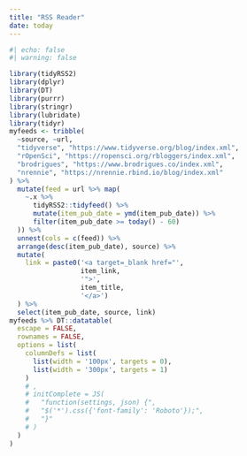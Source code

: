 ```yaml
---
title: "RSS Reader"
date: today
---
```


```r
#| echo: false
#| warning: false

library(tidyRSS2)
library(dplyr)
library(DT)
library(purrr)
library(stringr)
library(lubridate)
library(tidyr)
myfeeds <- tribble(
  ~source, ~url,
  "tidyverse", "https://www.tidyverse.org/blog/index.xml",
  "rOpenSci", "https://ropensci.org/rbloggers/index.xml",
  "brodrigues", "https://www.brodrigues.co/index.xml",
  "nrennie", "https://nrennie.rbind.io/blog/index.xml"
) %>% 
  mutate(feed = url %>% map(
    ~.x %>% 
      tidyRSS2::tidyfeed() %>% 
      mutate(item_pub_date = ymd(item_pub_date)) %>% 
      filter(item_pub_date >= today() - 60) 
  )) %>% 
  unnest(cols = c(feed)) %>% 
  arrange(desc(item_pub_date), source) %>% 
  mutate(
    link = paste0('<a target=_blank href="',
                  item_link,
                  '">', 
                  item_title, 
                  '</a>')
  ) %>% 
  select(item_pub_date, source, link)
myfeeds %>% DT::datatable(
  escape = FALSE,
  rownames = FALSE,
  options = list(
    columnDefs = list(
      list(width = '100px', targets = 0),
      list(width = '300px', targets = 1)
    )
    # ,
    # initComplete = JS(
    #   "function(settings, json) {",
    #   "$('*').css({'font-family': 'Roboto'});",
    #   "}"
    # )
  )
)
```
